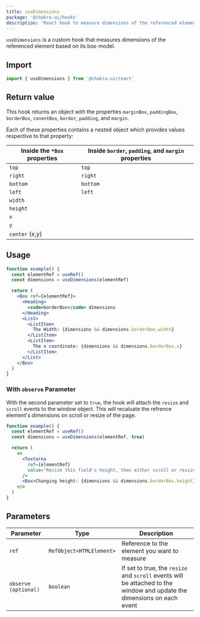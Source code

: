 ```yaml
---
title: useDimensions
package: '@chakra-ui/hooks'
description: 'React hook to measure dimensions of the referenced element'
---
```


`useDimensions` is a custom hook that measures dimensions of the referenced
element based on its box-model.

## Import

```js
import { useDimensions } from '@chakra-ui/react'
```

## Return value

This hook returns an object with the properties `marginBox`, `paddingBox`,
`borderBox`, `conentBox`, `border`, `padding`, and `margin`.

Each of these properties contains a nested object which provides values
respective to that property:

| Inside the `*Box` properties | Inside `border`, `padding`, and `margin` properties |
| ---------------------------- | --------------------------------------------------- |
| `top`                        | `top`                                               |
| `right`                      | `right`                                             |
| `bottom`                     | `bottom`                                            |
| `left`                       | `left`                                              |
| `width`                      |                                                     |
| `height`                     |                                                     |
| `x`                          |                                                     |
| `y`                          |                                                     |
| `center` (x,y)               |                                                     |

## Usage

```jsx
function example() {
  const elementRef = useRef()
  const dimensions = useDimensions(elementRef)

  return (
    <Box ref={elementRef}>
      <Heading>
        <code>borderBox</code> dimensions
      </Heading>
      <List>
        <ListItem>
          The Width: {dimensions && dimensions.borderBox.width}
        </ListItem>
        <ListItem>
          The x coordinate: {dimensions && dimensions.borderBox.x}
        </ListItem>
      </List>
    </Box>
  )
}
```

### With `observe` Parameter

With the second parameter set to `true`, the hook will attach the `resize` and
`scroll` events to the window object. This will recaluate the refrence element's
dimensions on scroll or resize of the page.

```jsx
function example() {
  const elementRef = useRef()
  const dimensions = useDimensions(elementRef, true)

  return (
    <>
      <Textarea
        ref={elementRef}
        value="Resize this field's height, then either scroll or resize the page."
      />
      <Box>Changing height: {dimensions && dimensions.borderBox.height}</Box>
    </>
  )
}
```

## Parameters

| Parameter            | Type                     | Description                                                                                                             |
| -------------------- | ------------------------ | ----------------------------------------------------------------------------------------------------------------------- |
| `ref`                | `RefObject<HTMLElement>` | Reference to the element you want to measure                                                                            |
| `observe (optional)` | `boolean`                | If set to true, the `resize` and `scroll` events will be attached to the window and update the dimensions on each event |
